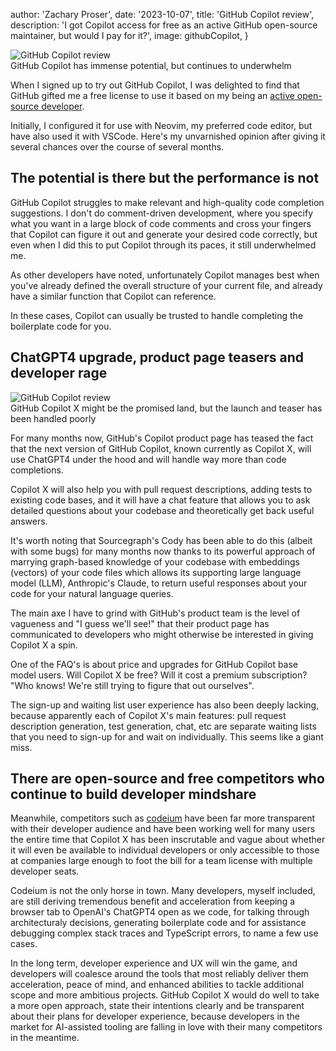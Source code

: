 


  author: 'Zachary Proser',
  date: '2023-10-07',
  title: 'GitHub Copilot review', 
  description: 'I got Copilot access for free as an active GitHub open-source maintainer, but would I pay for it?',
  image: githubCopilot,
}


<ConsultingCaptureModal delay={25000} />

<Image src={githubCopilot} alt="GitHub Copilot review" />
<figcaption>GitHub Copilot has immense potential, but continues to underwhelm</figcaption>

When I signed up to try out GitHub Copilot, I was delighted to find that GitHub gifted me a free license to use it based on my being an [active open-source developer](https://github.com/zackproser).

Initially, I configured it for use with Neovim, my preferred code editor, but have also used it with VSCode. Here's my unvarnished opinion after giving it several chances over the course of several months. 

## The potential is there but the performance is not 

GitHub Copilot struggles to make relevant and high-quality code completion suggestions. I don't do comment-driven development, where you specify what you want in a large block of code comments and cross your 
fingers that Copilot can figure it out and generate your desired code correctly, but even when I did this to put Copilot through its paces, it still underwhelmed me.

As other developers have noted, unfortunately Copilot manages best when you've already defined the overall structure of your current file, and already have a similar function that Copilot can reference. 

In these cases, Copilot can usually be trusted to handle completing the boilerplate code for you.

## ChatGPT4 upgrade, product page teasers and developer rage 

<Image src={githubCopilot2} alt="GitHub Copilot review" />
<figcaption>GitHub Copilot X might be the promised land, but the launch and teaser has been handled poorly</figcaption>

For many months now, GitHub's Copilot product page has teased the fact that the next version of GitHub Copilot, known currently as Copilot X, will use ChatGPT4 under the hood and will handle way more than code completions. 

Copilot X will also help you with pull request descriptions, adding tests to existing code bases, and it will have a chat feature that allows you to ask detailed questions about your codebase and theoretically get back 
useful answers. 

It's worth noting that Sourcegraph's Cody has been able to do this (albeit with some bugs) for many months now thanks to its powerful approach of marrying graph-based knowledge of your codebase with embeddings (vectors) of your
code files which allows its supporting large language model (LLM), Anthropic's Claude, to return useful responses about your code for your natural language queries. 

The main axe I have to grind with GitHub's product team is the level of vagueness and "I guess we'll see!" that their product page has communicated to developers who might otherwise be interested in giving Copilot X a spin. 

One of the FAQ's is about price and upgrades for GitHub Copilot base model users. Will Copilot X be free? Will it cost a premium subscription? "Who knows! We're still trying to figure that out ourselves".

The sign-up and waiting list user experience has also been deeply lacking, because apparently each of Copilot X's main features: pull request description generation, test generation, chat, etc are separate waiting lists that you
need to sign-up for and wait on individually. This seems like a giant miss. 

## There are open-source and free competitors who continue to build developer mindshare 

Meanwhile, competitors such as [codeium](/blog/codeium-review) have been far more transparent with their developer audience and have been working well for many users the entire time that Copilot X has been inscrutable and vague about 
whether it will even be available to individual developers or only accessible to those at companies large enough to foot the bill for a team license with multiple developer seats. 

Codeium is not the only horse in town. Many developers, myself included, are still deriving tremendous benefit and acceleration from keeping a browser tab to OpenAI's ChatGPT4 open as we code, for talking through architecturaly decisions, 
generating boilerplate code and for assistance debugging complex stack traces and TypeScript errors, to name a few use cases. 

In the long term, developer experience and UX will win the game, and developers will coalesce around the tools that most reliably deliver them acceleration, peace of mind, and enhanced abilities to tackle additional scope and more ambitious 
projects. GitHub Copilot X would do well to take a more open approach, state their intentions clearly and be transparent about their plans for developer experience, because developers in the market for AI-assisted tooling are falling in love 
with their many competitors in the meantime. 
